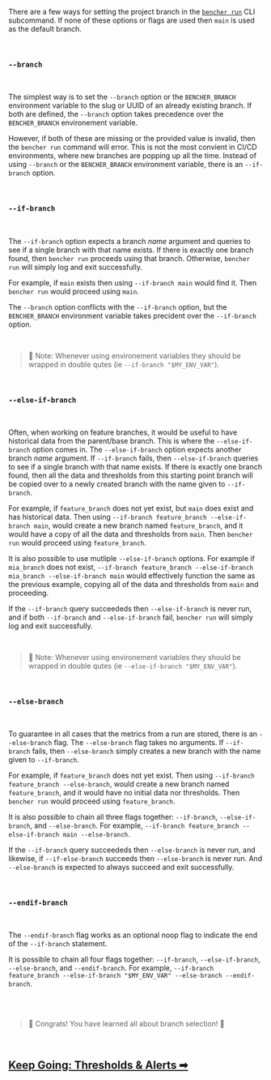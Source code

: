 There are a few ways for setting the project branch in the <code><a href="/docs/reference/bencher-run">bencher run</a></code> CLI subcommand.
If none of these options or flags are used then `main` is used as the default branch.

<br />

### `--branch`

<br />

The simplest way is to set the `--branch` option or the `BENCHER_BRANCH` environment variable to the slug or UUID of an already existing branch.
If both are defined, the `--branch` option takes precedence over the `BENCHER_BRANCH` environement variable.

However, if both of these are missing or the provided value is invalid, then the `bencher run` command will error.
This is not the most convient in CI/CD environments, where new branches are popping up all the time.
Instead of using `--branch` or the `BENCHER_BRANCH` environment variable, there is an `--if-branch` option.

<br />

### `--if-branch`

<br />

The `--if-branch` option expects a branch _name_ argument and queries to see if a single branch with that name exists.
If there is exactly one branch found, then `bencher run` proceeds using that branch.
Otherwise, `bencher run` will simply log and exit successfully.

For example, if `main` exists then using `--if-branch main` would find it. Then `bencher run` would proceed using `main`.

The `--branch` option conflicts with the `--if-branch` option, but the `BENCHER_BRANCH` environment variable takes precident over the `--if-branch` option.

<br />

> 🐰 Note: Whenever using environement variables they should be wrapped in double qutes (ie `--if-branch "$MY_ENV_VAR"`).

<br />

### `--else-if-branch`

<br />

Often, when working on feature branches, it would be useful to have historical data from the parent/base branch.
This is where the `--else-if-branch` option comes in.
The `--else-if-branch` option expects another branch _name_ argument.
If `--if-branch` fails, then `--else-if-branch` queries to see if a single branch with that name exists.
If there is exactly one branch found, then all the data and thresholds from this starting point branch will be copied over to a newly created branch with the name given to `--if-branch`.

For example, if `feature_branch` does not yet exist, but `main` does exist and has historical data.
Then using `--if-branch feature_branch --else-if-branch main`, would create a new branch named `feature_branch`,
and it would have a copy of all the data and thresholds from `main`.
Then `bencher run` would proceed using `feature_branch`.

It is also possible to use mutliple `--else-if-branch` options.
For example if `mia_branch` does not exist, `--if-branch feature_branch --else-if-branch mia_branch --else-if-branch main`
would effectively function the same as the previous example, copying all of the data and thresholds from `main` and proceeding.

If the `--if-branch` query succeededs then `--else-if-branch` is never run, and if both `--if-branch` and `--else-if-branch` fail, `bencher run` will simply log and exit successfully.

<br />

> 🐰 Note: Whenever using environement variables they should be wrapped in double qutes (ie `--else-if-branch "$MY_ENV_VAR"`).

<br />

### `--else-branch`

<br />

To guarantee in all cases that the metrics from a run are stored, there is an `--else-branch` flag.
The `--else-branch` flag takes no arguments.
If `--if-branch` fails, then `--else-branch` simply creates a new branch with the name given to `--if-branch`.

For example, if `feature_branch` does not yet exist.
Then using `--if-branch feature_branch --else-branch`, would create a new branch named `feature_branch`,
and it would have no initial data nor thresholds.
Then `bencher run` would proceed using `feature_branch`.

It is also possible to chain all three flags together: `--if-branch`, `--else-if-branch`, and `--else-branch`.
For example, `--if-branch feature_branch --else-if-branch main --else-branch`.

If the `--if-branch` query succeededs then `--else-branch` is never run, and likewise, if `--if-else-branch` succeeds then `--else-branch` is never run.
And `--else-branch` is expected to always succeed and exit successfully.

<br />

### `--endif-branch`

<br />

The `--endif-branch` flag works as an optional noop flag to indicate the end of the `--if-branch` statement.

It is possible to chain all four flags together: `--if-branch`, `--else-if-branch`, `--else-branch`, and `--endif-branch`.
For example, `--if-branch feature_branch --else-if-branch "$MY_ENV_VAR" --else-branch --endif-branch`.

<br />
<br />

> 🐰 Congrats! You have learned all about branch selection! 🎉

<br/>

<h2><a href="/docs/explanation/thresholds">Keep Going: Thresholds & Alerts ➡</a></h2>